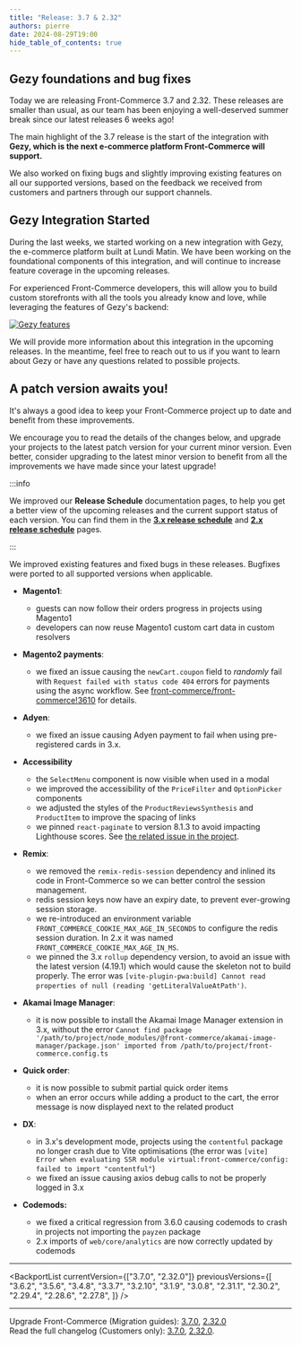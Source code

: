 ```yaml
---
title: "Release: 3.7 & 2.32"
authors: pierre
date: 2024-08-29T19:00
hide_table_of_contents: true
---
```


## Gezy foundations and bug fixes

Today we are releasing Front-Commerce 3.7 and 2.32. These releases are smaller
than usual, as our team has been enjoying a well-deserved summer break since our
latest releases 6 weeks ago!

The main highlight of the 3.7 release is the start of the integration with
**Gezy, which is the next e-commerce platform Front-Commerce will support.**

We also worked on fixing bugs and slightly improving existing features on all
our supported versions, based on the feedback we received from customers and
partners through our support channels.

<!-- truncate -->

## Gezy Integration Started

During the last weeks, we started working on a new integration with Gezy, the
e-commerce platform built at Lundi Matin. We have been working on the
foundational components of this integration, and will continue to increase
feature coverage in the upcoming releases.

For experienced Front-Commerce developers, this will allow you to build custom
storefronts with all the tools you already know and love, while leveraging the
features of Gezy's backend:

[![Gezy features](./assets/3.7/gezy-features.png)](./assets/3.7/gezy-features.png)

We will provide more information about this integration in the upcoming
releases. In the meantime, feel free to <ContactLink>reach out to
us</ContactLink> if you want to learn about Gezy or have any questions related
to possible projects.

## A patch version awaits you!

It's always a good idea to keep your Front-Commerce project up to date and
benefit from these improvements.

We encourage you to read the details of the changes below, and upgrade your
projects to the latest patch version for your current minor version. Even
better, consider upgrading to the latest minor version to benefit from all the
improvements we have made since your latest upgrade!

:::info

We improved our **Release Schedule** documentation pages, to help you get a
better view of the upcoming releases and the current support status of each
version. You can find them in the
[**3.x release schedule**](/docs/3.x/upgrade/release-notes#release-schedule) and
[**2.x release schedule**](/docs/2.x/appendices/release-notes#release-schedule)
pages.

:::

We improved existing features and fixed bugs in these releases. Bugfixes were
ported to all supported versions when applicable.

- **Magento1**:

  - guests can now follow their orders progress in projects using Magento1
  - developers can now reuse Magento1 custom cart data in custom resolvers

- **Magento2 payments**:

  - we fixed an issue causing the `newCart.coupon` field to _randomly_ fail with
    `Request failed with status code 404` errors for payments using the async
    workflow. See
    [front-commerce/front-commerce!3610](https://gitlab.blackswift.cloud/front-commerce/front-commerce/-/merge_requests/3610)
    for details.

- **Adyen**:

  - we fixed an issue causing Adyen payment to fail when using pre-registered
    cards in 3.x.

- **Accessibility**

  - the `SelectMenu` component is now visible when used in a modal
  - we improved the accessibility of the `PriceFilter` and `OptionPicker`
    components
  - we adjusted the styles of the `ProductReviewsSynthesis` and `ProductItem` to
    improve the spacing of links
  - we pinned `react-paginate` to version 8.1.3 to avoid impacting Lighthouse
    scores. See
    [the related issue in the project](https://github.com/AdeleD/react-paginate/issues/459#issuecomment-1559808606).

- **Remix**:

  - we removed the `remix-redis-session` dependency and inlined its code in
    Front-Commerce so we can better control the session management.
  - redis session keys now have an expiry date, to prevent ever-growing session
    storage.
  - we re-introduced an environment variable
    `FRONT_COMMERCE_COOKIE_MAX_AGE_IN_SECONDS` to configure the redis session
    duration. In 2.x it was named `FRONT_COMMERCE_COOKIE_MAX_AGE_IN_MS`.
  - we pinned the 3.x `rollup` dependency version, to avoid an issue with the
    latest version (4.19.1) which would cause the skeleton not to build
    properly. The error was
    `[vite-plugin-pwa:build] Cannot read properties of null (reading 'getLiteralValueAtPath')`.

- **Akamai Image Manager**:

  - it is now possible to install the Akamai Image Manager extension in 3.x,
    without the error
    `Cannot find package '/path/to/project/node_modules/@front-commerce/akamai-image-manager/package.json' imported from /path/to/project/front-commerce.config.ts`

- **Quick order**:

  - it is now possible to submit partial quick order items
  - when an error occurs while adding a product to the cart, the error message
    is now displayed next to the related product

- **DX**:
  - in 3.x's development mode, projects using the `contentful` package no longer
    crash due to Vite optimisations (the error was
    `[vite] Error when evaluating SSR module virtual:front-commerce/config: failed to import "contentful"`)
  - we fixed an issue causing axios debug calls to not be properly logged in 3.x
- **Codemods:**
  - we fixed a critical regression from 3.6.0 causing codemods to crash in
    projects not importing the `payzen` package
  - 2.x imports of `web/core/analytics` are now correctly updated by codemods

<hr />

<BackportList
  currentVersion={["3.7.0", "2.32.0"]}
  previousVersions={[
    "3.6.2",
    "3.5.6",
    "3.4.8",
    "3.3.7",
    "3.2.10",
    "3.1.9",
    "3.0.8",
    "2.31.1",
    "2.30.2",
    "2.29.4",
    "2.28.6",
    "2.27.8",
  ]}
/>

<hr />

<ChangelogFooter>

Upgrade Front-Commerce (Migration guides):
[3.7.0](/docs/3.x/upgrade/migration-guides/3.6-3.7),
[2.32.0](/docs/2.x/appendices/migration-guides/#2310---2320)<br /> Read the full
changelog (Customers only):
[3.7.0](https://gitlab.blackswift.cloud/front-commerce/front-commerce/-/releases/3.7.0),
[2.32.0](https://gitlab.blackswift.cloud/front-commerce/front-commerce/-/releases/2.32.0).

</ChangelogFooter>
